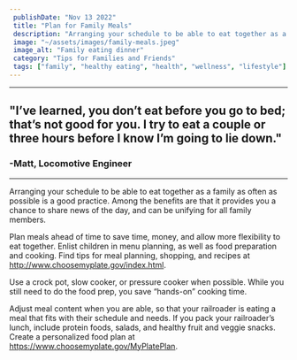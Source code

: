 ```yaml
---
 publishDate: "Nov 13 2022"
 title: "Plan for Family Meals"
 description: "Arranging your schedule to be able to eat together as a family as often as possible is a good practice."
 image: "~/assets/images/family-meals.jpeg"
 image_alt: "Family eating dinner"
 category: "Tips for Families and Friends"
 tags: ["family", "healthy eating", "health", "wellness", "lifestyle"]
---
```


----
## "I’ve learned, you don’t eat before you go to bed; that’s not good for you. I try to eat a couple or three hours before I know I’m going to lie down." ##
### -Matt, Locomotive Engineer ###

----

Arranging your schedule to be able to eat together as a family as often as possible is a good practice. Among the benefits are that it provides you a chance to share news of the day, and can be unifying for all family members.

Plan meals ahead of time to save time, money, and allow more flexibility to eat together. Enlist children in menu planning, as well as food preparation and cooking. Find tips for meal planning, shopping, and recipes at http://www.choosemyplate.gov/index.html.

Use a crock pot, slow cooker, or pressure cooker when possible. While you still need to do the food prep, you save “hands-on” cooking time.

Adjust meal content when you are able, so that your railroader is eating a meal that fits with their schedule and needs. If you pack your railroader’s lunch, include protein foods, salads, and healthy fruit and veggie snacks. Create a personalized food plan at https://www.choosemyplate.gov/MyPlatePlan.